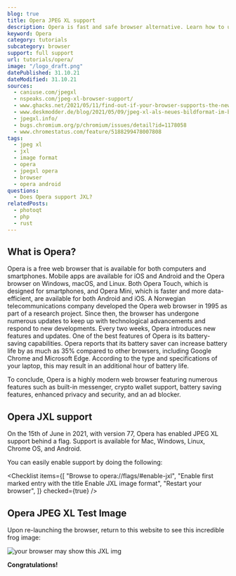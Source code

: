 ```yaml
---
blog: true
title: Opera JPEG XL support
description: Opera is fast and safe browser alternative. Learn how to use JXL images within Opera.
keyword: Opera
category: tutorials
subcategory: browser
support: full support
url: tutorials/opera/
image: "/logo_draft.png"
datePublished: 31.10.21
dateModified: 31.10.21
sources:
  - caniuse.com/jpegxl
  - nspeaks.com/jpeg-xl-browser-support/
  - www.ghacks.net/2021/05/11/find-out-if-your-browser-supports-the-new-image-format-jpeg-xl/
  - www.deskmodder.de/blog/2021/05/09/jpeg-xl-als-neues-bildformat-im-browser-aktivieren-chrome-edge-firefox/
  - jpegxl.info/
  - bugs.chromium.org/p/chromium/issues/detail?id=1178058
  - www.chromestatus.com/feature/5188299478007808
tags:
  - jpeg xl
  - jxl
  - image format
  - opera
  - jpegxl opera
  - browser
  - opera android
questions:
  - Does Opera support JXL?
relatedPosts:
  - photoqt
  - php
  - rust
---
```


## What is Opera?

Opera is a free web browser that is available for both computers and smartphones. Mobile apps are available for iOS and Android and the Opera browser on Windows, macOS, and Linux. Both Opera Touch, which is designed for smartphones, and Opera Mini, which is faster and more data-efficient, are available for both Android and iOS. A Norwegian telecommunications company developed the Opera web browser in 1995 as part of a research project. Since then, the browser has undergone numerous updates to keep up with technological advancements and respond to new developments. Every two weeks, Opera introduces new features and updates. One of the best features of Opera is its battery-saving capabilities. Opera reports that its battery saver can increase battery life by as much as 35% compared to other browsers, including Google Chrome and Microsoft Edge. According to the type and specifications of your laptop, this may result in an additional hour of battery life.

To conclude, Opera is a highly modern web browser featuring numerous features such as built-in messenger, crypto wallet support, battery saving features, enhanced privacy and security, and an ad blocker.

## Opera JXL support

On the 15th of June in 2021, with version 77, Opera has enabled JPEG XL support behind a flag.
Support is available for Mac, Windows, Linux, Chrome OS, and Android.

You can easily enable support by doing the following:

<Checklist
  items={[
    "Browse to opera://flags/#enable-jxl",
    "Enable first marked entry with the title Enable JXL image format",
    "Restart your browser",
  ]}
  checked={true}
/>

## Opera JPEG XL Test Image

Upon re-launching the browser, return to this website to see this incredible frog image:

![your browser may show this JXL img](/comparison/frog.jxl)

**Congratulations!**
